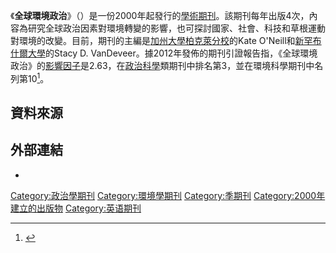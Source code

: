 {{Infobox journal
| title = 全球環境政治<br/>Global Environmental Politics
| cover = 
| editor = Kate O'Neill, Stacy VanDeveer
| discipline = 環境政治學
| language     = [[英文|英文]]
| abbreviation = Global Environ. Polit.
| publisher = MIT Press
| country = 美國
| frequency = 季刊
| history = 2000年至今
| openaccess = 
| impact = 2.63
| impact-year = 2012
| website = http://www.mitpressjournals.org/loi/glep
| link1 = http://www.mitpressjournals.org/toc/glep/current
| link1-name = 線上瀏覽
| link2 = 
| link2-name =
| JSTOR = 
| OCLC = 47266514
| LCCN = sn99009158
| CODEN = 
| ISSN = 1526-3800
| eISSN = 1536-0091
}}

《'''全球環境政治'''》（{{lang|en|Global Environmental Politics}}）是一份2000年起發行的[[學術期刊|學術期刊]]。該期刊每年出版4次，內容為研究全球政治因素對環境轉變的影響，也可探討國家、社會、科技和草根運動對環境的改變。目前，期刊的主編是[[加州大學柏克萊分校|加州大學柏克萊分校]]的Kate O'Neill和[[新罕布什爾大學|新罕布什爾大學]]的Stacy D. VanDeveer。據2012年發佈的期刊引證報告指，《全球環境政治》的[[影響因子|影響因子]]是2.63，在[[政治科學|政治科學]]類期刊中排名第3，並在環境科學期刊中名列第10<ref>{{Cite web |url=http://www.mitpressjournals.org/loi/glep |title=Global Environmental Politics |access-date=2014-05-19 |archive-date=2021-02-14 |archive-url=https://web.archive.org/web/20210214162453/https://www.mitpressjournals.org/loi/glep }}</ref>。

== 資料來源 ==
{{reflist}}

== 外部連結 ==
* {{Official|1=http://www.mitpressjournals.org/loi/glep}}

[[Category:政治學期刊|Category:政治學期刊]]
[[Category:環境學期刊|Category:環境學期刊]]
[[Category:季期刊|Category:季期刊]]
[[Category:2000年建立的出版物|Category:2000年建立的出版物]]
[[Category:英语期刊|Category:英语期刊]]
{{Academic-journal-stub}}